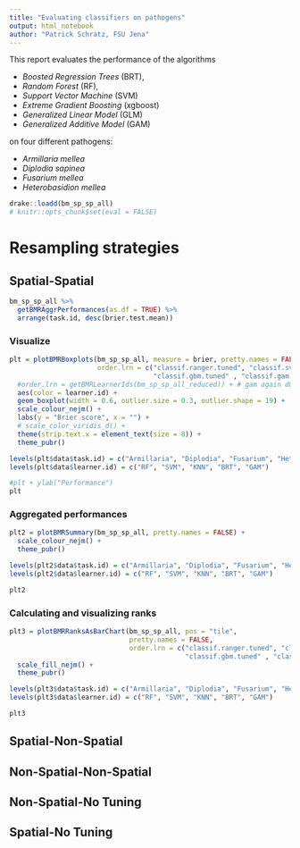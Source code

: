 ```yaml
---
title: "Evaluating classifiers on pathogens"
output: html_notebook
author: "Patrick Schratz, FSU Jena"
---
```


This report evaluates the performance of the algorithms 

* _Boosted Regression Trees_ (BRT), 
* _Random Forest_ (RF), 
* _Support Vector Machine_ (SVM) 
* _Extreme Gradient Boosting_ (xgboost) 
* _Generalized Linear Model_ (GLM) 
* _Generalized Additive Model_ (GAM) 

on four different pathogens:

- _Armillaria mellea_
- _Diplodia sapinea_
- _Fusarium mellea_
- _Heterobasidion mellea_

```r
drake::loadd(bm_sp_sp_all)
# knitr::opts_chunk$set(eval = FALSE)
```

# Resampling strategies {.tabset .tabset-fade}

## Spatial-Spatial

```r
bm_sp_sp_all %>%
  getBMRAggrPerformances(as.df = TRUE) %>% 
  arrange(task.id, desc(brier.test.mean))
```

### Visualize

```r
plt = plotBMRBoxplots(bm_sp_sp_all, measure = brier, pretty.names = FALSE, 
                      order.lrn = c("classif.ranger.tuned", "classif.svm.tuned", "classif.kknn.tuned",
                                    "classif.gbm.tuned" , "classif.gam.tuned")) +
  #order.lrn = getBMRLearnerIds(bm_sp_sp_all_reduced)) + # gam again duplicated -.-
  aes(color = learner.id) +
  geom_boxplot(width = 0.6, outlier.size = 0.3, outlier.shape = 19) +
  scale_colour_nejm() +
  labs(y = "Brier score", x = "") + 
  # scale_color_viridis_d() +
  theme(strip.text.x = element_text(size = 8)) + 
  theme_pubr()

levels(plt$data$task.id) = c("Armillaria", "Diplodia", "Fusarium", "Heterobasidion")
levels(plt$data$learner.id) = c("RF", "SVM", "KNN", "BRT", "GAM")

#plt + ylab("Performance")
plt
```

### Aggregated performances

```r
plt2 = plotBMRSummary(bm_sp_sp_all, pretty.names = FALSE) + 
  scale_colour_nejm() +
  theme_pubr()

levels(plt2$data$task.id) = c("Armillaria", "Diplodia", "Fusarium", "Heterobasidion")
levels(plt2$data$learner.id) = c("RF", "SVM", "KNN", "BRT", "GAM")

plt2
```

### Calculating and visualizing ranks

```r
plt3 = plotBMRRanksAsBarChart(bm_sp_sp_all, pos = "tile", 
                              pretty.names = FALSE,
                              order.lrn = c("classif.ranger.tuned", "classif.svm.tuned", "classif.kknn.tuned",
                                            "classif.gbm.tuned" , "classif.gam.tuned")) +
  scale_fill_nejm() +
  theme_pubr()

levels(plt3$data$task.id) = c("Armillaria", "Diplodia", "Fusarium", "Heterobasidion")
levels(plt3$data$learner.id) = c("RF", "SVM", "KNN", "BRT", "GAM")

plt3
```

## Spatial-Non-Spatial

## Non-Spatial-Non-Spatial

## Non-Spatial-No Tuning

## Spatial-No Tuning
